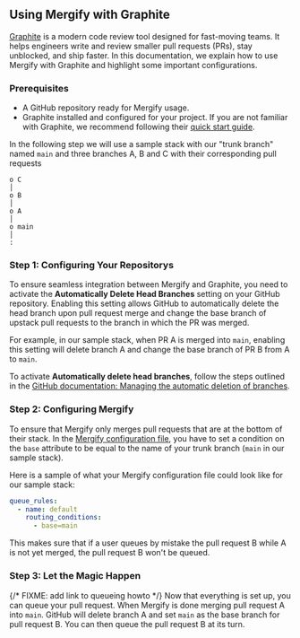 ## Using Mergify with Graphite

[Graphite](https://graphite.dev) is a modern code review tool designed for fast-moving teams. It helps engineers write and review smaller pull requests (PRs), stay unblocked, and ship faster. In this documentation, we explain how to use Mergify with Graphite and highlight some important configurations.

### Prerequisites

- A GitHub repository ready for Mergify usage.
- Graphite installed and configured for your project. If you are not familiar with Graphite, we recommend following their [quick start guide](https://graphite.dev/docs/graphite-quick-start).

In the following step we will use a sample stack with our "trunk branch" named `main` and three branches A, B and C with their corresponding pull requests

```
o C
│
o B
│
o A
│
o main
│
:
```

### Step 1: Configuring Your Repositorys

To ensure seamless integration between Mergify and Graphite, you need to activate the **Automatically Delete Head Branches** setting on your GitHub repository. Enabling this setting allows GitHub to automatically delete the head branch upon pull request merge and change the base branch of upstack pull requests to the branch in which the PR was merged.

For example, in our sample stack, when PR A is merged into `main`, enabling this setting will delete branch A and change the base branch of PR B from A to `main`.

To activate **Automatically delete head branches**, follow the steps outlined in the [GitHub documentation: Managing the automatic deletion of branches](https://docs.github.com/en/repositories/configuring-branches-and-merges-in-your-repository/configuring-pull-request-merges/managing-the-automatic-deletion-of-branches).

### Step 2: Configuring Mergify

To ensure that Mergify only merges pull requests that are at the bottom of their stack. In the [Mergify configuration file](/configuration/file-format), you have to set a condition on the `base` attribute to be equal to the name of your trunk branch (`main` in our sample stack).

Here is a sample of what your Mergify configuration file could look like for our sample stack:

```yaml
queue_rules:
  - name: default
    routing_conditions:
      - base=main
```

This makes sure that if a user queues by mistake the pull request B while A is not yet merged, the pull request B won't be queued.

### Step 3: Let the Magic Happen
{/* FIXME: add link to queueing howto */}
Now that everything is set up, you can queue your pull request.
When Mergify is done merging pull request A into `main`. GitHub will delete branch A and set `main` as the base branch for pull request B. You can then queue the pull request B at its turn.